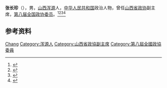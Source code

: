 '''张长珍'''（{{bd|1931年|2月}}），男，[[山西|山西]][[浑源|浑源]]人，[[中华人民共和国|中华人民共和国]]政治人物，曾任[[山西省政协|山西省政协]]副主席，[[第八届全国政协委员|第八届全国政协委员]]。<ref>{{cite book|title=中囯人名大辞典·现任党政军领导人物卷|author=廖盖隆等编|year=1990|publisher=上海辞书出版社|location=上海|page=}}</ref><ref>{{Cite book|title=中国共产党名人录|author=于俊道主编|publisher=四川人民出版社|year=1997|isbn=|location=成都|pages=}}</ref><ref>{{Cite book|title=历届全国政协委员人名辞典|author=|publisher=中国国际广播出版社|year=1996|isbn=9787507813746|location=北京|pages=286}}</ref><ref>{{Cite book|title=中华人民共和国职官志|author=何虎生, 李耀东, 向常福主编|publisher=中国社会出版社|year=2003|isbn=9787800883934|location=北京|pages=}}</ref>

== 参考资料 ==
{{reflist}}

{{中国人物小作品}}

{{Authority control}}
{{DEFAULTSORT:Zhang张}}
[[Category:张姓|Chang]]
[[Category:浑源人|Category:浑源人]]
[[Category:山西省政協副主席|Category:山西省政協副主席]]
[[Category:第八屆全國政協委員|Category:第八屆全國政協委員]]